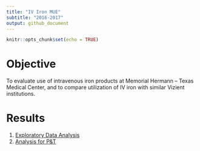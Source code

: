 ```yaml
---
title: "IV Iron MUE"
subtitle: "2016-2017"
output: github_document
---
```


```r
knitr::opts_chunk$set(echo = TRUE)
```

# Objective

To evaluate use of intravenous iron products at Memorial Hermann – Texas Medical Center, and to compare utilization of IV iron with similar Vizient institutions.

# Results

1. [Exploratory Data Analysis](https://bgulbis.github.io/iv_iron_mue/explore/exploratory_data_analysis.html)
1. [Analysis for P&T](https://bgulbis.github.io/iv_iron_mue/report/summary_pt-committee.html)
